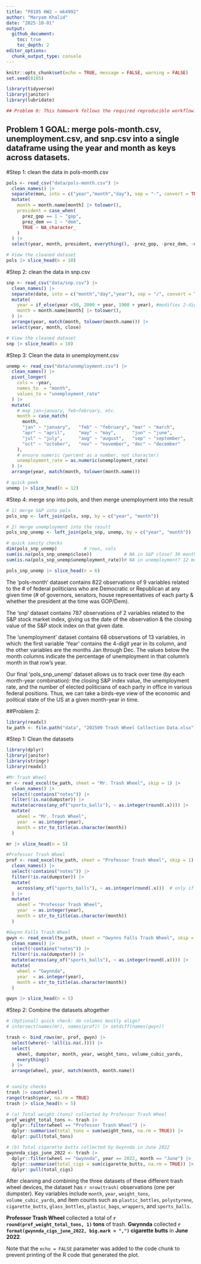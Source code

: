 ```yaml
---
title: "P8105 HW2 – mk4992"
author: "Maryam Khalid"
date: "2025-10-01"
output:
  github_document:
    toc: true
    toc_depth: 2
editor_options:
  chunk_output_type: console
---
```


```r
knitr::opts_chunk$set(echo = TRUE, message = FALSE, warning = FALSE)
set.seed(8105)

library(tidyverse)  
library(janitor)    
library(lubridate)  

## Problem 0: This homework follows the required reproducible workflow.

```
## Problem 1 GOAL: merge pols-month.csv, unemployment.csv, and snp.csv into a single dataframe using the year and month as keys across datasets.

#Step 1: clean the data in pols-month.csv
```r
pols <- read_csv("data/pols-month.csv") |>
  clean_names() |> 
  separate(mon, into = c("year","month","day"), sep = "-", convert = TRUE) |> 
  mutate(
    month = month.name[month] |> tolower(),
    president = case_when(
      prez_gop == 1 ~ "gop",
      prez_dem == 1 ~ "dem",
      TRUE ~ NA_character_
    )
  ) |> 
  select(year, month, president, everything(), -prez_gop, -prez_dem, -day)

# View the cleaned dataset
pols |> slice_head(n = 10)
```

#Step 2: clean the data in snp.csv
```r
snp <- read_csv("data/snp.csv") |>
  clean_names() |> 
  separate(date, into = c("month","day","year"), sep = "/", convert = TRUE) |> 
  mutate(
    year = if_else(year <50, 2000 + year, 1900 + year), #modifies 2-digit years into 4-digits
    month = month.name[month] |> tolower(),
  ) |>
  arrange(year, match(month, tolower(month.name))) |>
  select(year, month, close)

# View the cleaned dataset
snp |> slice_head(n = 10)
```

#Step 3: Clean the data in unemployment.csv

```r
unemp <- read_csv("data/unemployment.csv") |>
  clean_names() |>
  pivot_longer(
    cols = -year,
    names_to  = "month",
    values_to = "unemployment_rate"
  ) |>
  mutate(
    # map jan→january, feb→february, etc.
    month = case_match(
      month,
      "jan" ~ "january",   "feb" ~ "february", "mar" ~ "march",
      "apr" ~ "april",     "may" ~ "may",      "jun" ~ "june",
      "jul" ~ "july",      "aug" ~ "august",   "sep" ~ "september",
      "oct" ~ "october",   "nov" ~ "november", "dec" ~ "december"
    ),
    # ensure numeric (percent as a number, not character)
    unemployment_rate = as.numeric(unemployment_rate)
  ) |>
  arrange(year, match(month, tolower(month.name)))

# quick peek
unemp |> slice_head(n = 12)
```

#Step 4: merge snp into pols, and then merge unemployment into the result
```r
# 1) merge S&P into pols
pols_snp <- left_join(pols, snp, by = c("year", "month"))

# 2) merge unemployment into the result
pols_snp_unemp <- left_join(pols_snp, unemp, by = c("year", "month"))

# quick sanity checks
dim(pols_snp_unemp)          # rows, cols
sum(is.na(pols_snp_unemp$close))            # NA in S&P close? 36 months where we don't have S&P value
sum(is.na(pols_snp_unemp$unemployment_rate))# NA in unemployment? 12 months where we don't have the unemployment rate

pols_snp_unemp |> slice_head(n = 6)

```

The 'pols-month' dataset contains 822 observations of 9 variables related to the # of federal politicians who are Democratic or Republican at any given time (# of governors, senators, house representatives of each party & whether the president at the time was GOP/Dem).

The 'snp' dataset contains 787 observations of 2 variables related to the S&P stock market index, giving us the date of the observation & the closing value of the S&P stock index on that given date.

The 'unemployment' dataset contains 68 observations of 13 variables, in which: the first variable 'Year' contains the 4-digit year in its column, and the other variables are the months Jan through Dec. The values below the month columns indicate the percentage of unemployment in that column's month in that row's year.

Our final 'pols_snp_unemp' dataset allows us to track over time (by each month-year combination): the closing S&P index value, the unemployment rate, and the number of elected politicians of each party in office in various federal positions. Thus, we can take a birds-eye view of the economic and political state of the US at a given month-year in time. 

##Problem 2: 


```r
library(readxl)
tw_path <- file.path("data", "202509 Trash Wheel Collection Data.xlsx")

```

#Step 1: Clean the datasets
```r
library(dplyr)
library(janitor)
library(stringr)
library(readxl)

#Mr Trash Wheel
mr <- read_excel(tw_path, sheet = "Mr. Trash Wheel", skip = 1) |>
  clean_names() |>
  select(!contains("notes")) |>
  filter(!is.na(dumpster)) |>
  mutate(across(any_of("sports_balls"), ~ as.integer(round(.x)))) |>
  mutate(
    wheel = "Mr. Trash Wheel",
    year  = as.integer(year),
    month = str_to_title(as.character(month))
  )

mr |> slice_head(n = 5)

#Professor Trash Wheel
prof <- read_excel(tw_path, sheet = "Professor Trash Wheel", skip = 1) |>
  clean_names() |>
  select(!contains("notes")) |>
  filter(!is.na(dumpster)) |>
  mutate(
    across(any_of("sports_balls"), ~ as.integer(round(.x)))  # only if present
  ) |>
  mutate(
    wheel = "Professor Trash Wheel",
    year  = as.integer(year),
    month = str_to_title(as.character(month))
  )

#Gwynn Falls Trash Wheel
gwyn <- read_excel(tw_path, sheet = "Gwynns Falls Trash Wheel", skip = 1) |>
  clean_names() |>
  select(!contains("notes")) |>
  filter(!is.na(dumpster)) |>
  mutate(across(any_of("sports_balls"), ~ as.integer(round(.x)))) |>
  mutate(
    wheel = "Gwynnda",
    year  = as.integer(year),
    month = str_to_title(as.character(month))
  )

gwyn |> slice_head(n = 5)

```


#Step 2: Combine the datasets altogether
```r
# (Optional) quick check: do columns mostly align?
# intersect(names(mr), names(prof)) |> setdiff(names(gwyn))

trash <- bind_rows(mr, prof, gwyn) |>
  select(where(~ !all(is.na(.)))) |>
  select(
    wheel, dumpster, month, year, weight_tons, volume_cubic_yards,
    everything()
  ) |>
  arrange(wheel, year, match(month, month.name))


# sanity checks
trash |> count(wheel)
range(trash$year, na.rm = TRUE)
trash |> slice_head(n = 5)
```

```r

# (a) Total weight (tons) collected by Professor Trash Wheel
prof_weight_total_tons <- trash |>
  dplyr::filter(wheel == "Professor Trash Wheel") |>
  dplyr::summarise(total_tons = sum(weight_tons, na.rm = TRUE)) |>
  dplyr::pull(total_tons)

# (b) Total cigarette butts collected by Gwynnda in June 2022
gwynnda_cigs_june_2022 <- trash |>
  dplyr::filter(wheel == "Gwynnda", year == 2022, month == "June") |>
  dplyr::summarise(total_cigs = sum(cigarette_butts, na.rm = TRUE)) |>
  dplyr::pull(total_cigs)

```
After cleaning and combining the three datasets of these different trash wheel devices, the dataset has `r nrow(trash)` observations (one per dumpster). Key variables include `month`, `year`, `weight_tons`, `volume_cubic_yards`, and item counts such as `plastic_bottles`, `polystyrene`, `cigarette_butts`, `glass_bottles`, `plastic_bags`, `wrappers`, and `sports_balls`.

**Professor Trash Wheel** collected a total of **`r round(prof_weight_total_tons, 1)` tons** of trash. **Gwynnda** collected **`r format(gwynnda_cigs_june_2022, big.mark = ",")` cigarette butts** in **June 2022**.


Note that the `echo = FALSE` parameter was added to the code chunk to prevent printing of the R code that generated the plot.
